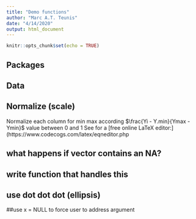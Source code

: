 ```yaml
---
title: "Demo functions"
author: "Marc A.T. Teunis"
date: "4/14/2020"
output: html_document
---
```


```r
knitr::opts_chunk$set(echo = TRUE)
```

## Packages

## Data

## Normalize (scale)
Normalize each column for min max according $\frac{Yi - Y.min}{Ymax - Ymin}$
value between 0 and 1
See for a [free online LaTeX editor:](https://www.codecogs.com/latex/eqneditor.php

## what happens if vector contains an NA?

## write function that handles this

## use dot dot dot (ellipsis)

##use x = NULL to force user to address argument

